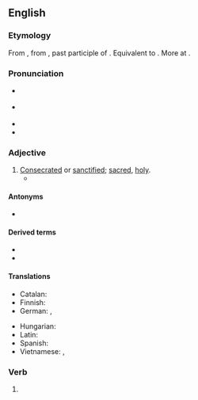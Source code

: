 ==English==

===Etymology===
From {{inh|en|enm|halwed|t=hallowed, sacred, sanctified}}, from {{inh|en|ang|ġehālgod|t=hallowed, sacred, sanctified}}, past participle of {{m|ang|hālgian|t=to hallow, make holy}}. Equivalent to {{suf|en|hallow#Etymology_2|ed}}. More at {{m|en|hallow}}.

===Pronunciation===
* {{a|UK}} {{IPA|en|/ˈhaləʊd/}}
* {{a|US}} {{IPA|en|/ˈhæloʊd/}}
* {{rhymes|en|aləʊd|æloʊd|s=2}}
* {{homophone|en|halloed}}

===Adjective===
{{en-adj}}

# [[consecrated|Consecrated]] or [[sanctified]]; [[sacred]], [[holy]].
#* {{RQ:Tyndale NT|Luke|11|2|xciij|verso=1|When ye praye&nbsp;/ ſaye: Oure father which arte in hevẽ&nbsp;/ '''halowed''' be thy name.}}

====Antonyms====
* {{sense|sanctified, blessed}} {{l|en|unhallowed}}

====Derived terms====
* {{l|en|mishallowed}}
* {{l|en|unhallowed}}

====Translations====
{{trans-top|consecrated; holy}}
* Catalan: {{t+|ca|sagrat}}
* Finnish: {{t|fi|pyhitetty}}
* German: {{t+|de|geheiligt}}, {{t+|de|geweiht}}
{{trans-mid}}
* Hungarian: {{t|hu|szentelt}}
* Latin: {{t+|la|sanctus}}
* Spanish: {{t+|es|santificado}}
* Vietnamese: {{t+|vi|linh thiêng}}, {{t+|vi|thiêng liêng}}
{{trans-bottom}}

===Verb===
{{head|en|verb form}}

# {{en-past of|hallow}}
